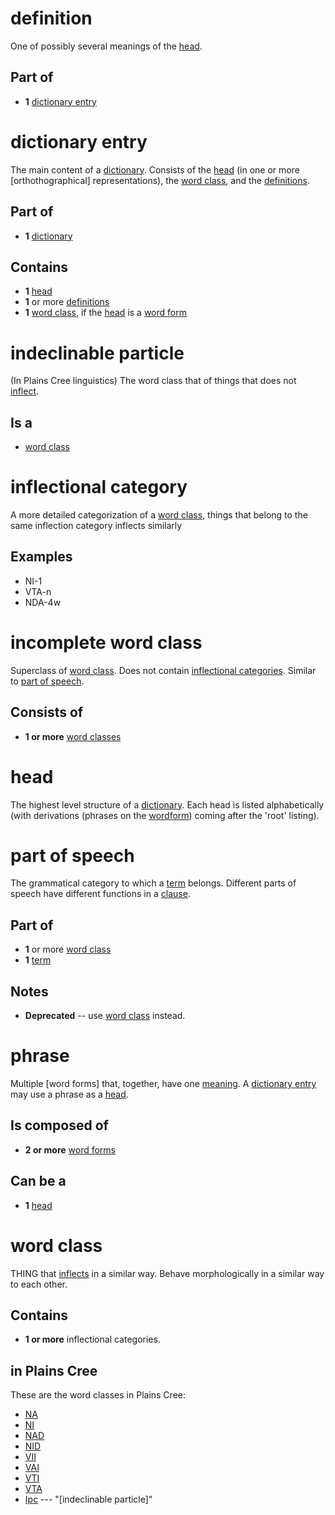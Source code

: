= definition =

One of possibly several meanings of the [[head]].


== Part of ==

* '''1''' [[dictionary entry]]


= dictionary entry =

The main content of a [[dictionary]]. Consists of the [[head]] (in one or
more [orthothographical] representations), the [[word class]], and the
[[definitions]].

== Part of ==

* '''1''' [[dictionary]]

== Contains ==

* '''1''' [[head]]
* '''1''' or more [[definitions]]
* '''1''' [[word class]], if the [[head]] is a [[word form]]


= indeclinable particle =

(In Plains Cree linguistics) The word class that of things that does not [[inflect]].

== Is a ==

* [[word class]]


= inflectional category =

A more detailed categorization of a [[word class]], things that belong to
the same inflection category inflects similarly

== Examples ==

* NI-1
* VTA-n
* NDA-4w


= incomplete word class =

Superclass of [[word class]]. Does not contain [[inflectional categories]]. Similar to [[part of speech]].

== Consists of ==

* '''1 or more''' [[word classes]]


= head =

The highest level structure of a [[dictionary]]. Each head is listed alphabetically (with derivations (phrases on the [[wordform]]) coming after the 'root' listing).


= part of speech =

The grammatical category to which a [[term]] belongs. Different parts of speech have different functions in a [[clause]].

== Part of ==

* '''1''' or more [[word class]]
* '''1''' [[term]]

== Notes ==

* '''Deprecated''' -- use [[word class]] instead.


= phrase =

Multiple [word forms] that, together, have one [[meaning]]. A [[dictionary
entry]] may use a phrase as a [[head]].

== Is composed of ==

* '''2 or more''' [[word forms]]


== Can be a ==

* '''1''' [[head]]


= word class =

THING that [[inflects]] in a similar way. Behave morphologically in
a similar way to each other.

== Contains ==

* '''1 or more''' inflectional categories.

== in Plains Cree ==

These are the word classes in Plains Cree:

* [[NA]]
* [[NI]]
* [[NAD]]
* [[NID]]
* [[VII]]
* [[VAI]]
* [[VTI]]
* [[VTA]]
* [[Ipc]] --- "[indeclinable particle]"

